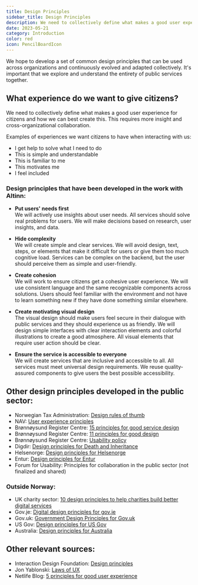 ```yaml
---
title: Design Principles
sidebar_title: Design Principles
description: We need to collectively define what makes a good user experience and how we can best create it.
date: 2023-05-21
category: Introduction
color: red
icon: PencilBoardIcon
---
```


We hope to develop a set of common design principles that can be used across organizations and continuously evolved and adapted collectively. It's important that we explore and understand the entirety of public services together.

## What experience do we want to give citizens?

We need to collectively define what makes a good user experience for citizens and how we can best create this. This requires more insight and cross-organizational collaboration.

Examples of experiences we want citizens to have when interacting with us:

- I get help to solve what I need to do
- This is simple and understandable
- This is familiar to me
- This motivates me
- I feel included

### Design principles that have been developed in the work with Altinn:

- **Put users' needs first** \
  We will actively use insights about user needs. All services should solve real problems for users. We will make decisions based on research, user insights, and data.

- **Hide complexity** \
  We will create simple and clear services. We will avoid design, text, steps, or elements that make it difficult for users or give them too much cognitive load. Services can be complex on the backend, but the user should perceive them as simple and user-friendly.

- **Create cohesion** \
  We will work to ensure citizens get a cohesive user experience. We will use consistent language and the same recognizable components across solutions. Users should feel familiar with the environment and not have to learn something new if they have done something similar elsewhere.

- **Create motivating visual design** \
  The visual design should make users feel secure in their dialogue with public services and they should experience us as friendly. We will design simple interfaces with clear interaction elements and colorful illustrations to create a good atmosphere. All visual elements that require user action should be clear.

- **Ensure the service is accessible to everyone** \
  We will create services that are inclusive and accessible to all. All services must meet universal design requirements. We reuse quality-assured components to give users the best possible accessibility.

## Other design principles developed in the public sector:

- Norwegian Tax Administration: [Design rules of thumb](https://skatteetaten.github.io/frontend-components/#section-tommelfingerregler-for-design)
- NAV: [User experience principles](https://aksel.nav.no/prinsipper/brukeropplevelse)
- Brønnøysund Register Centre: [15 principles for good service design](/pdf/brreg-15-prinsipper-for-god-tjenestede.pdf)
- Brønnøysund Register Centre: [11 principles for good design](/pdf/brreg-11-prinsipper-for-bra-design.pdf)
- Brønnøysund Register Centre: [Usability policy](https://brukskvalitet.brreg.no/brukskvalitet/)
- Digdir: [Design principles for Death and Inheritance](/pdf/designprinsipperDOA.pdf)
- Helsenorge: [Design principles for Helsenorge](/pdf/designprinsipperHelsenorge.png)
- Entur: [Design principles for Entur](https://linje.entur.no/kom-i-gang/introduksjon/designprinsipper)
- Forum for Usability: Principles for collaboration in the public sector (not finalized and shared)

### Outside Norway:

- UK charity sector: [10 design principles to help charities build better digital services](https://betterdigital.services/principles/)
- Gov.je: [Digital design principles for gov.je](https://www.gov.je/servicemanual/pages/designprinciples.aspx)
- Gov.uk: [Government Design Principles for Gov.uk](https://www.gov.uk/guidance/government-design-principles)
- US Gov: [Design principles for US Gov](https://designsystem.digital.gov/design-principles/)
- Australia: [Design principles for Australia](https://gold.designsystemau.org/about/#design-principles)

## Other relevant sources:

- Interaction Design Foundation: [Design principles](https://www.interaction-design.org/literature/topics/design-principles)
- Jon Yablonski: [Laws of UX](https://lawsofux.com/)
- Netlife Blog: [5 principles for good user experience](https://www.netlife.com/blogg/5-prinsipper-for-god-brukeropplevelse-ux)
